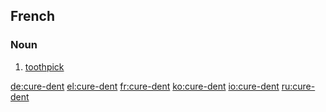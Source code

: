 ==French==
{{wikipedia|lang=fr}}

===Noun===
{{fr-noun|m|current=[[cure#French|cure]]-[[dent#French|dent]]}}

# [[toothpick]] 

[[de:cure-dent]]
[[el:cure-dent]]
[[fr:cure-dent]]
[[ko:cure-dent]]
[[io:cure-dent]]
[[ru:cure-dent]]
